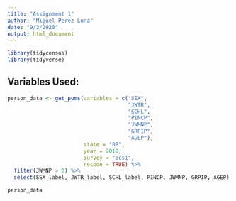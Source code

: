 ```yaml
---
title: "Assignment 1"
author: "Miguel Perez Luna"
date: "9/3/2020"
output: html_document
---
```


```r
library(tidycensus)
library(tidyverse)
```

## Variables Used:

```r
person_data <- get_pums(variables = c("SEX",
                                      "JWTR",
                                      "SCHL",
                                      "PINCP",
                                      "JWMNP",
                                      "GRPIP",
                                      "AGEP"),
                        state = "08",
                        year = 2018,
                        survey = "acs1",
                        recode = TRUE) %>%
  filter(JWMNP > 0) %>%
  select(SEX_label, JWTR_label, SCHL_label, PINCP, JWMNP, GRPIP, AGEP)
```

```r
person_data
```

